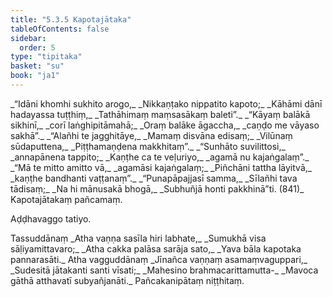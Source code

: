 ```yaml
---
title: "5.3.5 Kapotajātaka"
tableOfContents: false
sidebar:
  order: 5
type: "tipitaka"
basket: "su"
book: "ja1"
---
```



<DynamicBreadcrumb />

<Division number="135" book="ja1" bookNo="22" page="292">

<Paragraph number="1306" type="verses" book="ja1">
_“Idāni khomhi sukhito arogo,_  
_Nikkaṇṭako nippatito kapoto;_  
_Kāhāmi dānī hadayassa tuṭṭhiṃ,_  
_Tathāhimaṃ maṃsasākaṃ baleti”._  

</Paragraph>

</Division>
<Division number="136" book="ja1" bookNo="22" page="292">

<Paragraph number="1307" type="verses" book="ja1">
_“Kāyaṃ balākā sikhinī,_  
_corī laṅghipitāmahā;_  
_Oraṃ balāke āgaccha,_  
_caṇḍo me vāyaso sakhā”._  

</Paragraph>

</Division>
<Division number="137" book="ja1" bookNo="22" page="292">

<Paragraph number="1308" type="verses" book="ja1">
_“Alañhi te jagghitāye,_  
_Mamaṃ disvāna edisaṃ;_  
_Vilūnaṃ sūdaputtena,_  
_Piṭṭhamaṇḍena makkhitaṃ”._  

</Paragraph>

</Division>
<Division number="138" book="ja1" bookNo="22" page="292">

<Paragraph number="1309" type="verses" book="ja1">
_“Sunhāto suvilittosi,_  
_annapānena tappito;_  
_Kaṇṭhe ca te veḷuriyo,_  
_agamā nu kajaṅgalaṃ”._  

</Paragraph>

</Division>
<Division number="139" book="ja1" bookNo="22" page="293">

<Paragraph number="1310" type="verses" book="ja1">
_“Mā te mitto amitto vā,_  
_agamāsi kajaṅgalaṃ;_  
_Piñchāni tattha lāyitvā,_  
_kaṇṭhe bandhanti vaṭṭanaṃ”._  

</Paragraph>

</Division>
<Division number="140" book="ja1" bookNo="22" page="293">

<Paragraph number="1311" type="verses" book="ja1">
_“Punapāpajjasī samma,_  
_Sīlañhi tava tādisaṃ;_  
_Na hi mānusakā bhogā,_  
_Subhuñjā honti pakkhinā”ti. (841)_  


</Paragraph>
</Division>

<Paragraph number="1312" type="center" book="ja1">
Kapotajātakaṃ pañcamaṃ.

  
Aḍḍhavaggo tatiyo.



</Paragraph>

<Paragraph number="1313" type="center" book="ja1">
Tassuddānaṃ


</Paragraph>

<Paragraph number="1314" type="verses" book="ja1">
_Atha vaṇṇa sasīla hiri labhate,_  
_Sumukhā visa sāḷiyamittavaro;_  
_Atha cakka palāsa sarāja sato,_  
_Yava bāla kapotaka pannarasāti._  


</Paragraph>

<Paragraph number="1315" type="center" book="ja1">
Atha vagguddānaṃ


</Paragraph>

<Paragraph number="1316" type="verses" book="ja1">
_Jīnañca vaṇṇaṃ asamaṃvaguppari,_  
_Sudesitā jātakanti santi vīsati;_  
_Mahesino brahmacarittamutta-_  
_Mavoca gāthā atthavatī subyañjanāti._  


</Paragraph>

<Paragraph number="1317" type="center" book="ja1">
Pañcakanipātaṃ niṭṭhitaṃ.
</Paragraph>